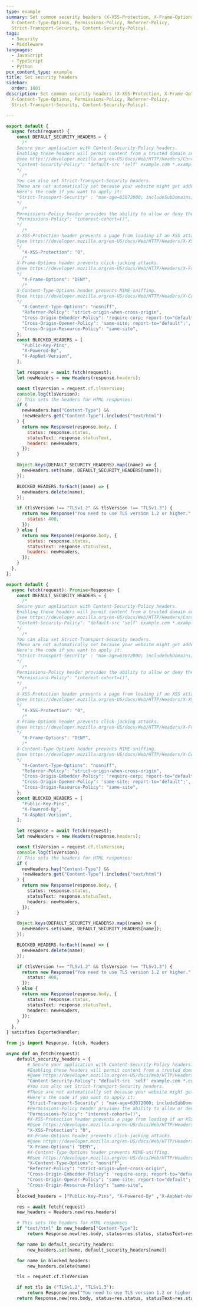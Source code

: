 ```yaml
---
type: example
summary: Set common security headers (X-XSS-Protection, X-Frame-Options,
  X-Content-Type-Options, Permissions-Policy, Referrer-Policy,
  Strict-Transport-Security, Content-Security-Policy).
tags:
  - Security
  - Middleware
languages:
  - JavaScript
  - TypeScript
  - Python
pcx_content_type: example
title: Set security headers
sidebar:
  order: 1001
description: Set common security headers (X-XSS-Protection, X-Frame-Options,
  X-Content-Type-Options, Permissions-Policy, Referrer-Policy,
  Strict-Transport-Security, Content-Security-Policy).

---
```



<Tabs> <TabItem label="js">

```js
export default {
  async fetch(request) {
    const DEFAULT_SECURITY_HEADERS = {
      /*
    Secure your application with Content-Security-Policy headers.
    Enabling these headers will permit content from a trusted domain and all its subdomains.
    @see https://developer.mozilla.org/en-US/docs/Web/HTTP/Headers/Content-Security-Policy
    "Content-Security-Policy": "default-src 'self' example.com *.example.com",
    */
      /*
    You can also set Strict-Transport-Security headers.
    These are not automatically set because your website might get added to Chrome's HSTS preload list.
    Here's the code if you want to apply it:
    "Strict-Transport-Security" : "max-age=63072000; includeSubDomains; preload",
    */
      /*
    Permissions-Policy header provides the ability to allow or deny the use of browser features, such as opting out of FLoC - which you can use below:
    "Permissions-Policy": "interest-cohort=()",
    */
      /*
    X-XSS-Protection header prevents a page from loading if an XSS attack is detected.
    @see https://developer.mozilla.org/en-US/docs/Web/HTTP/Headers/X-XSS-Protection
    */
      "X-XSS-Protection": "0",
      /*
    X-Frame-Options header prevents click-jacking attacks.
    @see https://developer.mozilla.org/en-US/docs/Web/HTTP/Headers/X-Frame-Options
    */
      "X-Frame-Options": "DENY",
      /*
    X-Content-Type-Options header prevents MIME-sniffing.
    @see https://developer.mozilla.org/en-US/docs/Web/HTTP/Headers/X-Content-Type-Options
    */
      "X-Content-Type-Options": "nosniff",
      "Referrer-Policy": "strict-origin-when-cross-origin",
      "Cross-Origin-Embedder-Policy": 'require-corp; report-to="default";',
      "Cross-Origin-Opener-Policy": 'same-site; report-to="default";',
      "Cross-Origin-Resource-Policy": "same-site",
    };
    const BLOCKED_HEADERS = [
      "Public-Key-Pins",
      "X-Powered-By",
      "X-AspNet-Version",
    ];

    let response = await fetch(request);
    let newHeaders = new Headers(response.headers);

    const tlsVersion = request.cf.tlsVersion;
    console.log(tlsVersion);
    // This sets the headers for HTML responses:
    if (
      newHeaders.has("Content-Type") &&
      !newHeaders.get("Content-Type").includes("text/html")
    ) {
      return new Response(response.body, {
        status: response.status,
        statusText: response.statusText,
        headers: newHeaders,
      });
    }

    Object.keys(DEFAULT_SECURITY_HEADERS).map((name) => {
      newHeaders.set(name, DEFAULT_SECURITY_HEADERS[name]);
    });

    BLOCKED_HEADERS.forEach((name) => {
      newHeaders.delete(name);
    });

    if (tlsVersion !== "TLSv1.2" && tlsVersion !== "TLSv1.3") {
      return new Response("You need to use TLS version 1.2 or higher.", {
        status: 400,
      });
    } else {
      return new Response(response.body, {
        status: response.status,
        statusText: response.statusText,
        headers: newHeaders,
      });
    }
  },
};
```

</TabItem> <TabItem label="ts">

```ts
export default {
  async fetch(request): Promise<Response> {
    const DEFAULT_SECURITY_HEADERS = {
      /*
    Secure your application with Content-Security-Policy headers.
    Enabling these headers will permit content from a trusted domain and all its subdomains.
    @see https://developer.mozilla.org/en-US/docs/Web/HTTP/Headers/Content-Security-Policy
    "Content-Security-Policy": "default-src 'self' example.com *.example.com",
    */
      /*
    You can also set Strict-Transport-Security headers.
    These are not automatically set because your website might get added to Chrome's HSTS preload list.
    Here's the code if you want to apply it:
    "Strict-Transport-Security" : "max-age=63072000; includeSubDomains; preload",
    */
      /*
    Permissions-Policy header provides the ability to allow or deny the use of browser features, such as opting out of FLoC - which you can use below:
    "Permissions-Policy": "interest-cohort=()",
    */
      /*
    X-XSS-Protection header prevents a page from loading if an XSS attack is detected.
    @see https://developer.mozilla.org/en-US/docs/Web/HTTP/Headers/X-XSS-Protection
    */
      "X-XSS-Protection": "0",
      /*
    X-Frame-Options header prevents click-jacking attacks.
    @see https://developer.mozilla.org/en-US/docs/Web/HTTP/Headers/X-Frame-Options
    */
      "X-Frame-Options": "DENY",
      /*
    X-Content-Type-Options header prevents MIME-sniffing.
    @see https://developer.mozilla.org/en-US/docs/Web/HTTP/Headers/X-Content-Type-Options
    */
      "X-Content-Type-Options": "nosniff",
      "Referrer-Policy": "strict-origin-when-cross-origin",
      "Cross-Origin-Embedder-Policy": 'require-corp; report-to="default";',
      "Cross-Origin-Opener-Policy": 'same-site; report-to="default";',
      "Cross-Origin-Resource-Policy": "same-site",
    };
    const BLOCKED_HEADERS = [
      "Public-Key-Pins",
      "X-Powered-By",
      "X-AspNet-Version",
    ];

    let response = await fetch(request);
    let newHeaders = new Headers(response.headers);

    const tlsVersion = request.cf.tlsVersion;
    console.log(tlsVersion);
    // This sets the headers for HTML responses:
    if (
      newHeaders.has("Content-Type") &&
      !newHeaders.get("Content-Type").includes("text/html")
    ) {
      return new Response(response.body, {
        status: response.status,
        statusText: response.statusText,
        headers: newHeaders,
      });
    }

    Object.keys(DEFAULT_SECURITY_HEADERS).map((name) => {
      newHeaders.set(name, DEFAULT_SECURITY_HEADERS[name]);
    });

    BLOCKED_HEADERS.forEach((name) => {
      newHeaders.delete(name);
    });

    if (tlsVersion !== "TLSv1.2" && tlsVersion !== "TLSv1.3") {
      return new Response("You need to use TLS version 1.2 or higher.", {
        status: 400,
      });
    } else {
      return new Response(response.body, {
        status: response.status,
        statusText: response.statusText,
        headers: newHeaders,
      });
    }
  },
} satisfies ExportedHandler;
```

</TabItem> <TabItem label="py">

```py
from js import Response, fetch, Headers

async def on_fetch(request):
    default_security_headers = {
        # Secure your application with Content-Security-Policy headers.
        #Enabling these headers will permit content from a trusted domain and all its subdomains.
        #@see https://developer.mozilla.org/en-US/docs/Web/HTTP/Headers/Content-Security-Policy
        "Content-Security-Policy": "default-src 'self' example.com *.example.com",
        #You can also set Strict-Transport-Security headers.
        #These are not automatically set because your website might get added to Chrome's HSTS preload list.
        #Here's the code if you want to apply it:
        "Strict-Transport-Security" : "max-age=63072000; includeSubDomains; preload",
        #Permissions-Policy header provides the ability to allow or deny the use of browser features, such as opting out of FLoC - which you can use below:
        "Permissions-Policy": "interest-cohort=()",
        #X-XSS-Protection header prevents a page from loading if an XSS attack is detected.
        #@see https://developer.mozilla.org/en-US/docs/Web/HTTP/Headers/X-XSS-Protection
        "X-XSS-Protection": "0",
        #X-Frame-Options header prevents click-jacking attacks.
        #@see https://developer.mozilla.org/en-US/docs/Web/HTTP/Headers/X-Frame-Options
        "X-Frame-Options": "DENY",
        #X-Content-Type-Options header prevents MIME-sniffing.
        #@see https://developer.mozilla.org/en-US/docs/Web/HTTP/Headers/X-Content-Type-Options
        "X-Content-Type-Options": "nosniff",
        "Referrer-Policy": "strict-origin-when-cross-origin",
        "Cross-Origin-Embedder-Policy": 'require-corp; report-to="default";',
        "Cross-Origin-Opener-Policy": 'same-site; report-to="default";',
        "Cross-Origin-Resource-Policy": "same-site",
    }
    blocked_headers = ["Public-Key-Pins", "X-Powered-By" ,"X-AspNet-Version"]

    res = await fetch(request)
    new_headers = Headers.new(res.headers)

    # This sets the headers for HTML responses
    if "text/html" in new_headers["Content-Type"]:
        return Response.new(res.body, status=res.status, statusText=res.statusText, headers=new_headers)

    for name in default_security_headers:
        new_headers.set(name, default_security_headers[name])

    for name in blocked_headers:
        new_headers.delete(name)

    tls = request.cf.tlsVersion

    if not tls in ("TLSv1.2", "TLSv1.3"):
        return Response.new("You need to use TLS version 1.2 or higher.", status=400)
    return Response.new(res.body, status=res.status, statusText=res.statusText, headers=new_headers)
```

</TabItem> </Tabs>

